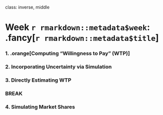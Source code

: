 
class: inverse, middle

# Week `r rmarkdown::metadata$week`: .fancy[`r rmarkdown::metadata$title`]

### 1. .orange[Computing "Willingness to Pay" (WTP)]
### 2. Incorporating Uncertainty via Simulation
### 3. Directly Estimating WTP

### BREAK

### 4. Simulating Market Shares
